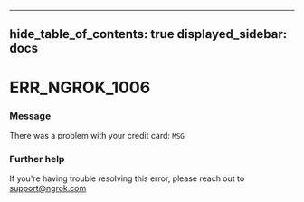 

---
hide_table_of_contents: true
displayed_sidebar: docs
---


# ERR_NGROK_1006

### Message
There was a problem with your credit card: `MSG`

<ErrorDetails error="err_ngrok_1006" />



### Further help
If you're having trouble resolving this error, please reach out to [support@ngrok.com](mailto:support@ngrok.com?subject=Help%20with%20ERR_NGROK_1006)

